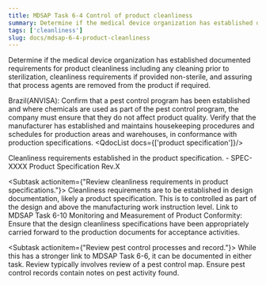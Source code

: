 ```yaml
---
title: MDSAP Task 6-4 Control of product cleanliness
summary: Determine if the medical device organization has established documented requirements for product cleanliness including any cleaning prior to sterilization, cleanliness requirements if provided non-sterile, and assuring that process agents are removed from the product if required.
tags: ['cleanliness']
slug: docs/mdsap-6-4-product-cleanliness
---
```


<RegLang>
Determine if the medical device organization has established documented requirements for product cleanliness including any cleaning prior to sterilization, cleanliness requirements if provided non-sterile, and assuring that process agents are removed from the product if required.

Brazil(ANVISA): Confirm that a pest control program has been established and where chemicals are used as part of the pest 
control program, the company must ensure that they do not affect product quality. Verify that the manufacturer has established and maintains housekeeping procedures and schedules for production areas and warehouses, in conformance with production specifications.
</RegLang>
<QdocList docs={['product specification']}/>

<ReportLang>
Cleanliness requirements established in the product specification.
- SPEC-XXXX Product Specification Rev.X
</ReportLang>

<Subtask actionitem={"Review cleanliness requirements in product specifications."}>
Cleanliness requirements are to be established in design documentation, likely a product specification. This is to controlled as part of the design and above the manufacturing work instruction level. 
Link to <QLink>MDSAP Task 6-10 Monitoring and Measurement of Product Conformity</QLink>: Ensure that the design cleanliness specifications have been appropriately carried forward to the production documents for acceptance activities.
</Subtask>

<Subtask actionitem={"Review pest control processes and record."}>
While this has a stronger link to <QLink>MDSAP Task 6-6</QLink>, it can be documented in either task. Review typically involves review of a pest control map.  Ensure pest control records contain notes on pest activity found.
</Subtask>



